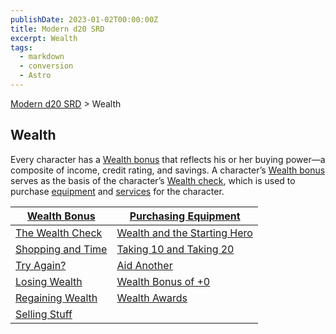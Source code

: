 ```yaml
---
publishDate: 2023-01-02T00:00:00Z
title: Modern d20 SRD
excerpt: Wealth
tags:
  - markdown
  - conversion
  - Astro
---
```


[Modern d20 SRD](/#modernD20) > Wealth

## Wealth

Every character has a [Wealth ](modern-d20-srd-wealth-wealth-bonus)[bonus](modern-d20-srd-wealth-wealth-bonus) that reflects his or her buying power—a composite of income, credit rating, and savings. A character’s [Wealth bonus](modern-d20-srd-wealth-wealth-bonus) serves as the basis of the character’s [Wealth check](modern-d20-srd-wealth-wealth-check), which is used to purchase [equipment](modern-d20-srd-equipment-equipment-general) and [services](modern-d20-srd-equipment-services) for the character.

| [Wealth Bonus](modern-d20-srd-wealth-wealth-bonus) | [Purchasing Equipment](modern-d20-srd-wealth-purchasing-equipment) |
|---|---|
| [The Wealth Check](modern-d20-srd-wealth-wealth-check) | [Wealth and the Starting Hero](modern-d20-srd-wealth-wealth-starting-hero) |
| [Shopping and Time](modern-d20-srd-wealth-shopping-and-time) | [Taking 10 and Taking 20](modern-d20-srd-wealth-taking-10-and-20) |
| [Try Again?](modern-d20-srd-wealth-try-again) | [Aid Another](modern-d20-srd-wealth-aid-another) |
| [Losing Wealth](modern-d20-srd-wealth-losing-wealth) | [Wealth Bonus of +0](modern-d20-srd-wealth-wealth-bonus-of-0) |
| [Regaining Wealth](modern-d20-srd-wealth-regaining-wealth) | [Wealth Awards](modern-d20-srd-wealth-wealth-awards) |
| [Selling Stuff](modern-d20-srd-wealth-selling-stuff) |
